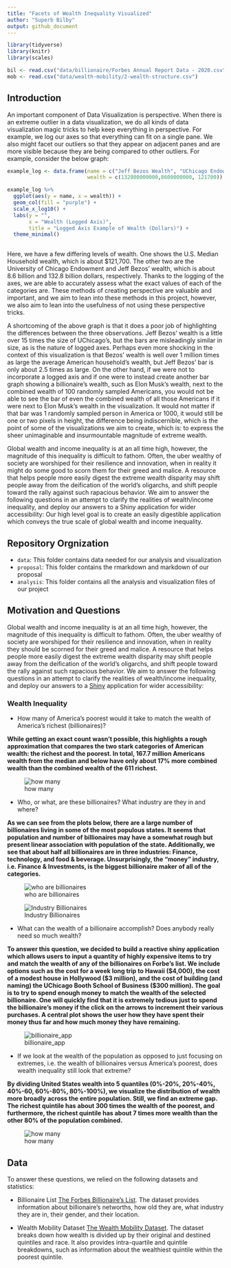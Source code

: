 ```yaml
---
title: "Facets of Wealth Inequality Visualized"
author: "Superb Bilby"
output: github_document
---
```


```r
library(tidyverse)
library(knitr)
library(scales)
```

```r
bil <- read.csv("data/billionaire/Forbes Annual Report Data - 2020.csv", skip = 1) %>% drop_na()
mob <- read.csv("data/wealth-mobility/2-wealth-structure.csv")
```

## Introduction

An important component of Data Visualization is perspective. When there is an extreme outlier in a data visualization, we do all kinds of data visualization magic tricks to help keep everything in perspective. For example, we log our axes so that everything can fit on a single pane. We also might facet our outliers so that they appear on adjacent panes and are more visible because they are being compared to other outliers. For example, consider the below graph:

```r

example_log <- data.frame(name = c("Jeff Bezos Wealth", "UChicago Endowment", "Med. USA Household Wealth"),
                          wealth = c(132800000000,8600000000, 121700))

example_log %>%
  ggplot(aes(y = name, x = wealth)) +
  geom_col(fill = "purple") +
  scale_x_log10() +
  labs(y = "",
       x = "Wealth (Logged Axis)",
       title = "Logged Axis Example of Wealth (Dollars)") +
  theme_minimal()
  
```

Here, we have a few differing levels of wealth. One shows the U.S. Median Household wealth, which is about $121,700. The other two are the University of Chicago Endowment and Jeff Bezos' wealth, which is about 8.6 billion and 132.8 billion dollars, respectively. Thanks to the logging of the axes, we are able to accurately assess what the exact values of each of the categories are. These methods of creating perspective are valuable and important, and we aim to lean into these methods in this project, however, we also aim to lean into the usefulness of not using these perspective tricks. 

A shortcoming of the above graph is that it does a poor job of highlighting the differences between the three observations. Jeff Bezos' wealth is a little over 15 times the size of UChicago's, but the bars are misleadingly similar in size, as is the nature of logged axes. Perhaps even more shocking in the context of this visualization is that Bezos' wealth is well over 1 million times as large the average American household's wealth, but Jeff Bezos' bar is only about 2.5 times as large. On the other hand, if we were not to incorporate a logged axis and if one were to instead create another bar graph showing a billionaire’s wealth, such as Elon Musk’s wealth, next to the combined wealth of 100 randomly sampled Americans, you would not be able to see the bar of even the combined wealth of all those Americans if it were next to Elon Musk's wealth in the visualization.  It would not matter if that bar was 1 randomly sampled person in America or 1000, it would still be one or two pixels in height, the difference being indiscernible, which is the point of some of the visualizations we aim to create, which is: to express the sheer unimaginable and insurmountable magnitude of extreme wealth.

Global wealth and income inequality is at an all time high, however, the magnitude of this inequality is difficult to fathom. Often, the uber wealthy of society are worshiped for their resilience and innovation, when in reality it might do some good to scorn them for their greed and malice. A resource that helps people more easily digest the extreme wealth disparity may shift people away from the deification of the world’s oligarchs, and shift people toward the rally against such rapacious behavior. We aim to answer the following questions in an attempt to clarify the realities of wealth/income inequality, and deploy our answers to a Shiny application for wider accessibility:
Our high level goal is to create an easily digestible application which conveys the true scale of global wealth and income inequality.  

## Repository Orgnization

- `data`: This folder contains data needed for our analysis and visualization
- `proposal`: This folder contains the rmarkdown and markdown of our proposal
- `analysis`: This folder contains all the analysis and visualization files of our project

## Motivation and Questions

Global wealth and income inequality is at an all time high, however, the magnitude of this inequality is difficult to fathom. Often, the uber wealthy of society are worshiped for their resilience and innovation, when in reality they should be scorned for their greed and malice. A resource that helps people more easily digest the extreme wealth disparity may shift people away from the deification of the world's oligarchs, and shift people toward the rally against such rapacious behavior. We aim to answer the following questions in an attempt to clarify the realities of wealth/income inequality, and deploy our answers to a [Shiny](https://shiny.rstudio.com/) application for wider accessibility: 

### Wealth Inequality  

- How many of America's poorest would it take to match the wealth of America's richest (billionaires)?  

**While getting an exact count wasn't possible, this highlights a rough approximation that compares the two stark categories of American wealth: the richest and the poorest. In total, 167.7 million Americans wealth from the median and below have only about 17% more combined wealth than the combined wealth of the 611 richest.** 

![how many](./analysis/wealth-quintiles/wealth-quintiles_files/figure-gfm/how-many-americans.png)

- Who, or what, are these billionaires? What industry are they in and where?

**As we can see from the plots below, there are a large number of billionaires living in some of the most populous states. It seems that population and number of billionaires may have a somewhat rough but present linear association with population of the state. Additionally, we see that about half all billionaires are in three industries: Finance, technology, and food & beverage. Unsurprisingly, the "money" industry, i.e. Finance & Investments, is the biggest billionaire maker of all of the categories.**

![who are billionaires](./analysis/geo-spatial-analysis_files/figure-gfm/industry plot-1.png)  

![Industry Billionaires](./analysis/geo-spatial-analysis_files/figure-gfm/plot-choropleth-1.png)

- What can the wealth of a billionaire accomplish?  Does anybody really need so much wealth? 


**To answer this question, we decided to build a reactive shiny application which allows users to input a quantity of highly expensive items to try and match the wealth of any of the billionaires on Forbe's list. We include options such as the cost for a week long trip to Hawaii ($4,000), the cost of a modest house in Hollywood ($3 million), and the cost of building (and naming) the UChicago Booth School of Business ($300 million). The goal is to try to spend enough money to match the wealth of the selected billionaire. One will quickly find that it is extremely tedious just to spend the billionaire's money if the click on the arrows to increment their various purchases. A central plot shows the user how they have spent their money thus far and how much money they have remaining.** 

![billionaire_app](./analysis/bil-wealth-app/example/app_example.png)

- If we look at the wealth of the population as opposed to just focusing on extremes, i.e. the wealth of billionaires versus America's poorest, does wealth inequality still look that extreme?

**By dividing United States wealth into 5 quantiles (0%-20%, 20%-40%, 40%-60, 60%-80%, 80%-100%), we visualize the distribution of wealth more broadly across the entire population. Still, we find an extreme gap. The richest quintile has about 300 times the wealth of the poorest, and furthermore, the richest quintile has about 7 times more wealth than the other 80% of the population combined.**

![how many](./analysis/wealth-quintiles/wealth-quintiles_files/figure-gfm/quintile-pie-1.png)

## Data

To answer these questions, we relied on the following datasets and statistics:  

* Billionaire List
[The Forbes Billionaire's List](https://docs.google.com/spreadsheets/d/1JThOdF95e0NYoea5pCWd5UDXLmIGc1Fwj1aajDSYYhk/edit#gid=685599441). The dataset provides information about billionaire's networths, how old they are, what industry they are in, their gender, and their location. 

* Wealth Mobility Dataset
[The Wealth Mobility Dataset](https://github.com/fpfeffer/WealthMobility/blob/master/Data/2-wealth-structure.csv). The dataset breaks down how wealth is divided up by their original and destined quintiles and race. It also provides intra-quartile and quintile breakdowns, such as information about the wealthiest quintile within the poorest quintile.